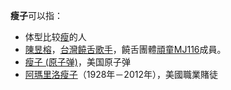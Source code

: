 '''瘦子'''可以指：
*体型比较[[瘦|瘦]]的人
*[[陳昱榕|陳昱榕]]，[[台灣|台灣]][[饒舌|饒舌]][[歌手|歌手]]，饒舌團體[[頑童MJ116|頑童MJ116]]成員。
*[[瘦子_(原子弹)|瘦子 (原子弹)]]，美国原子弹
*[[阿瑪里洛瘦子|阿瑪里洛瘦子]]（1928年－2012年），美國職業賭徒
{{Disambig|Cat=二字消歧义}}